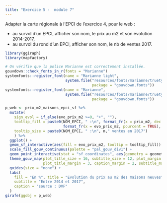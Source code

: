 ```yaml
---
title: "Exercice 5 -  module 7"
---  
```


Adapter la carte régionale à l'EPCI de l'exercice 4, pour le web :    

- au survol d'un EPCI, afficher son nom, le prix au m2 et son évolution 2014-2017,  
- au survol du rond d'un EPCI, afficher son nom, le nb de ventes 2017.  

```r
library(ggiraph)
library(mapfactory)

# On vérifie que la police Marianne est correctement installée.
gouvdown::check_fonts_in_r(fonts = "Marianne")
systemfonts::register_font(name = "Marianne light", 
                           system.file("resources/fonts/marianne/truetype/Marianne-Light.ttf", 
                                       package = "gouvdown.fonts")) 
systemfonts::register_font(name = "Marianne", 
                           system.file("resources/fonts/marianne/truetype/Marianne-Regular.ttf", 
                                       package = "gouvdown.fonts")) 

p_web <- prix_m2_maisons_epci_sf %>% 
  mutate(
    sign_evol = if_else(evo_prix_m2 >=0, "+", ""),
    tooltip_fill = paste0(NOM_EPCI, " :\n", format_fr(x = prix_m2, dec = 0)," €/m2 en 2017\n", sign_evol,
                          format_fr(x = evo_prix_m2, pourcent = TRUE), " depuis 2014"),
    tooltip_size = paste0(NOM_EPCI, " :\n", n," ventes en 2017")
    ) %>% 
  ggplot() +
  geom_sf_interactive(aes(fill = evo_prix_m2, tooltip = tooltip_fill)) +
  scale_fill_gouv_continuous(palette = "pal_gouv_div1") +
  geom_point_interactive(stat = "sf_coordinates", aes(geometry = geometry, size = n, tooltip = tooltip_size), alpha = .5) +
  theme_gouv_map(plot_title_size = 16, subtitle_size = 12, plot_margin = margin(3, 3, 3, 3), 
                 plot_title_margin = 3, caption_margin = 2, subtitle_margin = 2) +
  guides(size = "none") +
  labs(
    fill = "En %", title = "Evolution du prix au m2 des maisons neuves",
    subtitle = "Entre 2014 et 2017",
    caption = "source : DVF"
  )
girafe(ggobj = p_web)
```